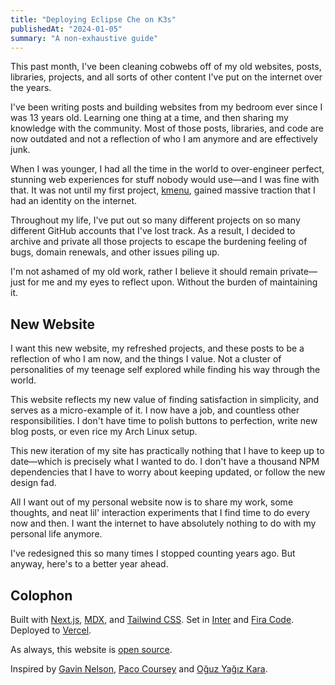```yaml
---
title: "Deploying Eclipse Che on K3s"
publishedAt: "2024-01-05"
summary: "A non-exhaustive guide"
---
```


This past month, I've been cleaning cobwebs off of my old websites, posts, libraries, projects, and all sorts of other content I've put on the internet over the years.

I've been writing posts and building websites from my bedroom ever since I was 13 years old. Learning one thing at a time, and then sharing my knowledge with the community. Most of those posts, libraries, and code are now outdated and not a reflection of who I am anymore and are effectively junk.

When I was younger, I had all the time in the world to over-engineer perfect, stunning web experiences for stuff nobody would use—and I was fine with that. It was not until my first project, [kmenu](https://kmenu.hxrsh.in), gained massive traction that I had an identity on the internet.

Throughout my life, I've put out so many different projects on so many different GitHub accounts that I've lost track. As a result, I decided to archive and private all those projects to escape the burdening feeling of bugs, domain renewals, and other issues piling up.

I'm not ashamed of my old work, rather I believe it should remain private—just for me and my eyes to reflect upon. Without the burden of maintaining it.

## New Website

I want this new website, my refreshed projects, and these posts to be a reflection of who I am now, and the things I value. Not a cluster of personalities of my teenage self explored while finding his way through the world.

This website reflects my new value of finding satisfaction in simplicity, and serves as a micro-example of it. I now have a job, and countless other responsibilities. I don't have time to polish buttons to perfection, write new blog posts, or even rice my Arch Linux setup.

This new iteration of my site has practically nothing that I have to keep up to date—which is precisely what I wanted to do. I don't have a thousand NPM dependencies that I have to worry about keeping updated, or follow the new design fad.

All I want out of my personal website now is to share my work, some thoughts, and neat lil' interaction experiments that I find time to do every now and then. I want the internet to have absolutely nothing to do with my personal life anymore.

I've redesigned this so many times I stopped counting years ago. But anyway, here's to a better year ahead.

## Colophon

Built with [Next.js](https://nextjs.org/), [MDX](https://mdxjs.com/), and [Tailwind CSS](https://tailwindcss.com/). Set in [Inter](https://rsms.me/inter/) and [Fira Code](https://github.com/tonsky/FiraCode). Deployed to [Vercel](https://vercel.com).

As always, this website is [open source](https://github.com/harshhhdev/www).

Inspired by [Gavin Nelson](https://nelson.co), [Paco Coursey](https://paco.me/) and [Oğuz Yağız Kara](https://oguzyagiz.com/).